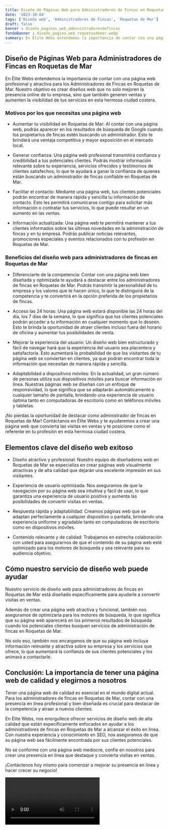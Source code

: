 ```yaml
---
title: Diseño de Páginas Web para Administradores de Fincas en Roquetas de Mar
date: '2023-10-04'
tags: ['Diseño web', 'Administradores de Fincas', 'Roquetas de Mar']
draft: false
banner : diseño_paginas_web_administradoresdefincas
fondoBanner : diseño_pagina_web_roquetasdemar.webp
summary: En Élite Webs entendemos la importancia de contar con una página web profesional y atractiva para los Administradores de Fincas en Roquetas de Mar. Nuestro objetivo es crear diseños web que no solo mejoren la presencia online de tu empresa, sino que también generen ventas y aumenten la visibilidad de tus servicios en esta hermosa ciudad costera.
---
```


## Diseño de Páginas Web para Administradores de Fincas en Roquetas de Mar

En Élite Webs entendemos la importancia de contar con una página web profesional y atractiva para los Administradores de Fincas en Roquetas de Mar. Nuestro objetivo es crear diseños web que no solo mejoren la presencia online de tu empresa, sino que también generen ventas y aumenten la visibilidad de tus servicios en esta hermosa ciudad costera.

### Motivos por los que necesitas una página web

- Aumentar tu visibilidad en Roquetas de Mar: Al contar con una página web, podrás aparecer en los resultados de búsqueda de Google cuando los propietarios de fincas estén buscando un administrador. Esto te brindará una ventaja competitiva y mayor exposición en el mercado local.

- Generar confianza: Una página web profesional transmitirá confianza y credibilidad a tus potenciales clientes. Podrás mostrar información relevante sobre tu experiencia, servicios ofrecidos y testimonios de clientes satisfechos, lo que te ayudará a ganar la confianza de quienes están buscando un administrador de fincas confiable en Roquetas de Mar.

- Facilitar el contacto: Mediante una página web, tus clientes potenciales podrán encontrar de manera rápida y sencilla tu información de contacto. Esto les permitirá comunicarse contigo para solicitar más información o contratar tus servicios, lo que puede resultar en un aumento en las ventas.

- Información actualizada: Una página web te permitirá mantener a tus clientes informados sobre las últimas novedades en la administración de fincas y en tu empresa. Podrás publicar noticias relevantes, promociones especiales y eventos relacionados con tu profesión en Roquetas de Mar.

### Beneficios del diseño web para administradores de fincas en Roquetas de Mar

- Diferenciarte de la competencia: Contar con una página web bien diseñada y optimizada te ayudará a destacar entre los administradores de fincas en Roquetas de Mar. Podrás transmitir la personalidad de tu empresa y los valores que te hacen único, lo que te distinguirá de la competencia y te convertirá en la opción preferida de los propietarios de fincas.

- Acceso las 24 horas: Una página web estará disponible las 24 horas del día, los 7 días de la semana, lo que significa que tus clientes potenciales podrán acceder a tu información en cualquier momento que lo deseen. Esto te brinda la oportunidad de atraer clientes incluso fuera del horario de oficina y aumentar tus posibilidades de venta.

- Mejorar la experiencia del usuario: Un diseño web bien estructurado y fácil de navegar hará que la experiencia del usuario sea placentera y satisfactoria. Esto aumentará la probabilidad de que los visitantes de tu página web se conviertan en clientes, ya que podrán encontrar toda la información que necesitan de manera rápida y sencilla.

- Adaptabilidad a dispositivos móviles: En la actualidad, un gran número de personas utiliza sus dispositivos móviles para buscar información en línea. Nuestras páginas web se diseñan con un enfoque de responsividad, lo que significa que se adaptarán automáticamente a cualquier tamaño de pantalla, brindando una experiencia de usuario óptima tanto en computadoras de escritorio como en teléfonos móviles y tabletas.

¡No pierdas la oportunidad de destacar como administrador de fincas en Roquetas de Mar! Contáctanos en Élite Webs y te ayudaremos a crear una página web que convierta las visitas en ventas y te posicione como el referente en tu profesión en esta hermosa ciudad costera.

<GifSeo />

<Cta />

## Elementos clave del diseño web exitoso

- Diseño atractivo y profesional: Nuestro equipo de diseñadores web en Roquetas de Mar se especializa en crear páginas web visualmente atractivas y de alta calidad que dejarán una excelente impresión en sus visitantes.

- Experiencia de usuario optimizada: Nos aseguramos de que la navegación por su página web sea intuitiva y fácil de usar, lo que garantiza una experiencia de usuario positiva y aumenta las posibilidades de convertir visitas en ventas.

- Respuesta rápida y adaptabilidad: Creamos páginas web que se adaptan perfectamente a cualquier dispositivo o pantalla, brindando una experiencia uniforme y agradable tanto en computadoras de escritorio como en dispositivos móviles.

- Contenido relevante y de calidad: Trabajamos en estrecha colaboración con usted para asegurarnos de que el contenido de su página web esté optimizado para los motores de búsqueda y sea relevante para su audiencia objetivo.

## Cómo nuestro servicio de diseño web puede ayudar

Nuestro servicio de diseño web para administradores de fincas en Roquetas de Mar está diseñado específicamente para ayudarle a convertir visitas en ventas. 

Además de crear una página web atractiva y funcional, también nos aseguramos de optimizarla para los motores de búsqueda, lo que significa que su página web aparecerá en los primeros resultados de búsqueda cuando los potenciales clientes busquen servicios de administración de fincas en Roquetas de Mar.

No solo eso, también nos encargamos de que su página web incluya información relevante y atractiva sobre su empresa y los servicios que ofrece, lo que aumentará la confianza de sus clientes potenciales y los animará a contactarle.

## Conclusión: La importancia de tener una página web de calidad y elegirnos a nosotros

Tener una página web de calidad es esencial en el mundo digital actual. Para los administradores de fincas en Roquetas de Mar, contar con una presencia en línea profesional y bien diseñada es crucial para destacar de la competencia y atraer a nuevos clientes.

En Élite Webs, nos enorgullece ofrecer servicios de diseño web de alta calidad que están específicamente enfocados en ayudar a los administradores de fincas en Roquetas de Mar a alcanzar el éxito en línea. Con nuestra experiencia y conocimiento en SEO, nos aseguramos de que su página web sea fácilmente encontrada por sus clientes potenciales.

No se conforme con una página web mediocre, confíe en nosotros para crear una presencia en línea que destaque y convierta visitas en ventas.

¡Contáctenos hoy mismo para comenzar a mejorar su presencia en línea y hacer crecer su negocio!

<Video />

<CtaBot job='Administradores de Fincas' city='Roquetas de Mar'/>

<Gmaps query='Roquetas de Mar+españa+maps' />